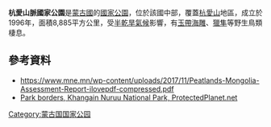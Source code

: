 {{No footnotes|time=2021-04-09T03:10:40+00:00}}
{{coords|47.2|N|101.4|E|display=title}}

'''杭愛山脈國家公園'''是[[蒙古國|蒙古國]]的[[國家公園|國家公園]]，位於該國中部，覆蓋[[杭愛山|杭愛山]]地區，成立於1996年，面積8,885平方公里，受[[半乾旱氣候|半乾旱氣候]]影響，有[[玉帶海雕|玉帶海雕]]、[[獵隼|獵隼]]等野生鳥類棲息。

==參考資料==
* https://www.mne.mn/wp-content/uploads/2017/11/Peatlands-Mongolia-Assessment-Report-ilovepdf-compressed.pdf
* [https://www.protectedplanet.net/khangain-nuruu-national-park Park borders, Khangain Nuruu National Park, ProtectedPlanet.net] {{Wayback|url=https://www.protectedplanet.net/khangain-nuruu-national-park |date=20200605221736 }}

{{Mongolia-geo-stub}}
[[Category:蒙古国国家公园|Category:蒙古国国家公园]]